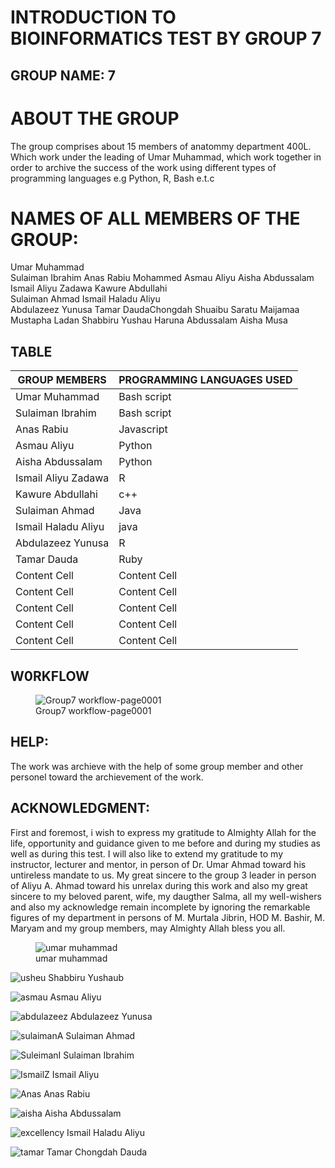 # INTRODUCTION TO BIOINFORMATICS TEST BY GROUP 7

## GROUP NAME: 7

# ABOUT THE GROUP

The group comprises  about 15 members of anatommy department 400L. Which work under the leading of Umar Muhammad, which work together in order to archive the success of the work using different types of programming languages e.g Python, R, Bash e.t.c

# NAMES OF ALL MEMBERS OF THE GROUP:

Umar Muhammad  
Sulaiman Ibrahim
Anas Rabiu Mohammed
Asmau Aliyu 
Aisha Abdussalam  
Ismail Aliyu Zadawa 
Kawure Abdullahi  
Sulaiman Ahmad 
Ismail Haladu Aliyu  
Abdulazeez Yunusa
Tamar DaudaChongdah
Shuaibu Saratu
Maijamaa Mustapha Ladan
Shabbiru Yushau Haruna
Abdussalam Aisha Musa

## TABLE
| GROUP MEMBERS  | PROGRAMMING LANGUAGES USED |
| ------------- | ------------- |
| Umar Muhammad  | Bash script  |
| Sulaiman Ibrahim  |Bash script  |
| Anas Rabiu  | Javascript |
| Asmau Aliyu  | Python |
| Aisha Abdussalam  | Python  |
| Ismail Aliyu Zadawa  | R  |
| Kawure Abdullahi  | c++|
| Sulaiman Ahmad  | Java  |
| Ismail Haladu Aliyu  | java  |
| Abdulazeez Yunusa | R  |
| Tamar Dauda  | Ruby  |
| Content Cell  | Content Cell  |
| Content Cell  | Content Cell  |
| Content Cell  | Content Cell  |
| Content Cell  | Content Cell  |
| Content Cell  | Content Cell  |

## W0RKFLOW

![Group7 workflow-page0001](https://user-images.githubusercontent.com/94013467/143781333-e48d7cd0-2a44-4a0d-abad-e9a8a5d2e355.jpg)

## HELP: 

The work was archieve with the help of some group member and other personel toward the archievement of the work.

## ACKNOWLEDGMENT:

First and foremost, i wish to express my gratitude to Almighty Allah for the life, opportunity and guidance given to me before and during my studies as well as during this test. I will also like to extend my gratitude to my instructor, lecturer and mentor, in person of Dr. Umar Ahmad toward his untireless mandate to us. My great sincere to the group 3 leader in person of Aliyu A. Ahmad toward his unrelax during this work and also my great sincere to my beloved parent, wife, my daugther Salma, all my well-wishers and also my acknowledge remain incomplete by ignoring the remarkable figures of my department in persons of M. Murtala Jibrin, HOD M. Bashir, M. Maryam and my group members, may Almighty Allah bless you all.   



![umar muhammad](https://user-images.githubusercontent.com/94013467/143778187-ef5ead71-0414-4f9a-a954-c3ce6d381002.jpg)

![usheu](https://user-images.githubusercontent.com/94013467/143778171-7f296f11-da99-436a-a982-99c314ffbfdf.jpg)
Shabbiru Yushaub 

![asmau](https://user-images.githubusercontent.com/94013467/143778173-da60df0b-991e-441c-a1fc-ea6d538b6233.jpg)
Asmau Aliyu

![abdulazeez](https://user-images.githubusercontent.com/94013467/143778174-4d03a1b3-026c-4f76-9035-048c16996e07.jpg)
Abdulazeez Yunusa

![sulaimanA](https://user-images.githubusercontent.com/94013467/143778175-35273d7a-3cb0-49d6-9223-1934552c2997.jpg)
Sulaiman Ahmad

![SuleimanI](https://user-images.githubusercontent.com/94013467/143778177-bd565511-8cef-4c03-95a7-cb35b04aabf2.jpg)
Sulaiman Ibrahim

![IsmailZ](https://user-images.githubusercontent.com/94013467/143778179-e4e1571c-da1b-4918-a497-25c9fc067d4d.jpg)
Ismail Aliyu

![Anas](https://user-images.githubusercontent.com/94013467/143778182-6fa4b54e-fef9-4a48-b302-c97514ada97b.jpg)
Anas Rabiu

![aisha](https://user-images.githubusercontent.com/94013467/143778183-13136e63-af5c-4de3-9880-4d15763cdc0a.jpg)
Aisha Abdussalam

![excellency](https://user-images.githubusercontent.com/94013467/143778184-970f025d-8173-4028-8ef0-c6f39f7343f6.jpg)
Ismail Haladu Aliyu

![tamar](https://user-images.githubusercontent.com/94013467/143778186-e18ae284-7110-408c-88c8-5a820c17193b.jpg)
Tamar  Chongdah Dauda



